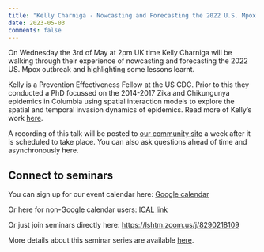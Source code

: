 ```yaml
---
title: "Kelly Charniga - Nowcasting and Forecasting the 2022 U.S. Mpox Outbreak: Support for Public Health Decision Making and Lessons Learned"
date: 2023-05-03
comments: false
---
```



On Wednesday the 3rd of May at 2pm UK time Kelly Charniga will be walking through their experience of nowcasting and forecasting the 2022 US. Mpox outbreak and highlighting some lessons learnt. 

Kelly is a Prevention Effectiveness Fellow at the US CDC. Prior to this they conducted a PhD focussed on the 2014-2017 Zika and Chikungunya epidemics in Columbia using spatial interaction models to explore the spatial and temporal invasion dynamics of epidemics. Read more of Kelly's work [here](https://scholar.google.com/citations?user=OKbTKFUAAAAJ).

A recording of this talk will be posted to [our community site](https://community.epinowcast.org/t/community-seminar-2023-05-03-kelly-charniga-nowcasting-and-forecasting-the-2022-u-s-mpox-outbreak-support-for-public-health-decision-making-and-lessons-learned/146/1) a week after it is scheduled to take place. You can also ask questions ahead of time and asynchronously here.

## Connect to seminars

You can sign up for our event calendar here: [Google calendar ](https://calendar.google.com/calendar/u/0/r?cid=YTExM2I2ZjVkOTYxODA4ZjA5YjdhODA3ZTIwMzU1Mzk4ODY0Y2NhYjIzOWVkNjAyYzc5ZTkzYWM5OWY0YWQxM0Bncm91cC5jYWxlbmRhci5nb29nbGUuY29t)

Or here for non-Google calendar users: [ICAL link ](https://calendar.google.com/calendar/ical/a113b6f5d961808f09b7a807e20355398864ccab239ed602c79e93ac99f4ad13%40group.calendar.google.com/public/basic.ics)

Or just join seminars directly here: [https://lshtm.zoom.us/j/8290218109 ](https://lshtm.zoom.us/j/8290218109)

More details about this seminar series are available [here](../seminars.qmd).